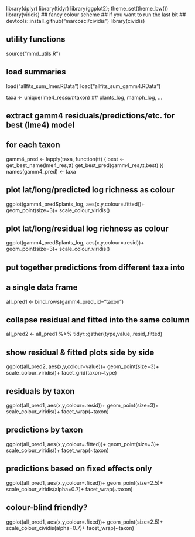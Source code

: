 library(dplyr)
library(tidyr)
library(ggplot2); theme_set(theme_bw())
library(viridis)  ## fancy colour scheme
## if you want to run the last bit
## devtools::install_github("marcosci/cividis")
library(cividis)

## utility functions
source("mmd_utils.R")

## load summaries
load("allfits_sum_lmer.RData")
load("allfits_sum_gamm4.RData")

taxa <- unique(lme4_res$sum$taxon)  ## plants_log, mamph_log, ...

## extract gamm4 residuals/predictions/etc. for best (lme4) model
## for each taxon
gamm4_pred <- lapply(taxa,
                     function(tt) {
                       best <- get_best_name(lme4_res,tt)
                       get_best_pred(gamm4_res,tt,best)
                     })
names(gamm4_pred) <- taxa



## plot lat/long/predicted log richness as colour
ggplot(gamm4_pred$plants_log,
       aes(x,y,colour=.fitted))+
    geom_point(size=3)+
    scale_colour_viridis()

## plot lat/long/residual log richness as colour
ggplot(gamm4_pred$plants_log,
       aes(x,y,colour=.resid))+
    geom_point(size=3)+
    scale_colour_viridis()

## put together predictions from different taxa into
## a single data frame
all_pred1 <- bind_rows(gamm4_pred,.id="taxon")

## collapse residual and fitted into the same column
all_pred2 <- all_pred1 %>%
    tidyr::gather(type,value,.resid,.fitted)

## show residual & fitted plots side by side
ggplot(all_pred2,
       aes(x,y,colour=value))+
    geom_point(size=3)+
    scale_colour_viridis()+
    facet_grid(taxon~type)

## residuals by taxon
ggplot(all_pred1,
       aes(x,y,colour=.resid))+
    geom_point(size=3)+
    scale_colour_viridis()+
    facet_wrap(~taxon)

## predictions by taxon
ggplot(all_pred1,
       aes(x,y,colour=.fitted))+
    geom_point(size=3)+
    scale_colour_viridis()+
    facet_wrap(~taxon)

## predictions based on fixed effects only
ggplot(all_pred1,
       aes(x,y,colour=.fixed))+
    geom_point(size=2.5)+
    scale_colour_viridis(alpha=0.7)+
    facet_wrap(~taxon)

## colour-blind friendly?
ggplot(all_pred1,
       aes(x,y,colour=.fixed))+
    geom_point(size=2.5)+
    scale_colour_cividis(alpha=0.7)+
    facet_wrap(~taxon)
